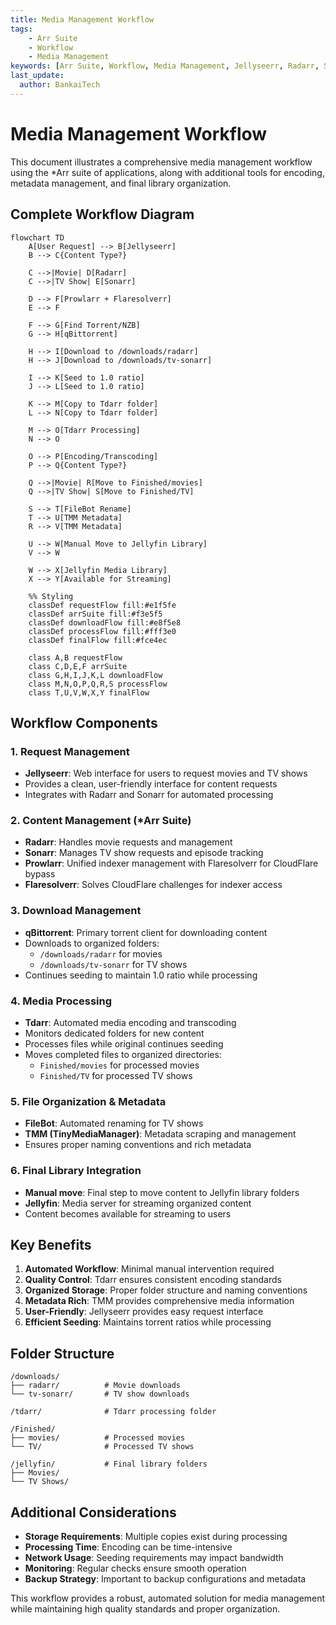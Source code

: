 ```yaml
---
title: Media Management Workflow
tags:
    - Arr Suite
    - Workflow
    - Media Management
keywords: [Arr Suite, Workflow, Media Management, Jellyseerr, Radarr, Sonarr, Prowlarr, qBittorrent, Tdarr, FileBot, TMM, Jellyfin]
last_update:
  author: BankaiTech
---
```


# Media Management Workflow

This document illustrates a comprehensive media management workflow using the *Arr suite of applications, along with additional tools for encoding, metadata management, and final library organization.

## Complete Workflow Diagram

```mermaid
flowchart TD
    A[User Request] --> B[Jellyseerr]
    B --> C{Content Type?}
    
    C -->|Movie| D[Radarr]
    C -->|TV Show| E[Sonarr]
    
    D --> F[Prowlarr + Flaresolverr]
    E --> F
    
    F --> G[Find Torrent/NZB]
    G --> H[qBittorrent]
    
    H --> I[Download to /downloads/radarr]
    H --> J[Download to /downloads/tv-sonarr]
    
    I --> K[Seed to 1.0 ratio]
    J --> L[Seed to 1.0 ratio]
    
    K --> M[Copy to Tdarr folder]
    L --> N[Copy to Tdarr folder]
    
    M --> O[Tdarr Processing]
    N --> O
    
    O --> P[Encoding/Transcoding]
    P --> Q{Content Type?}
    
    Q -->|Movie| R[Move to Finished/movies]
    Q -->|TV Show| S[Move to Finished/TV]
    
    S --> T[FileBot Rename]
    T --> U[TMM Metadata]
    R --> V[TMM Metadata]
    
    U --> W[Manual Move to Jellyfin Library]
    V --> W
    
    W --> X[Jellyfin Media Library]
    X --> Y[Available for Streaming]
    
    %% Styling
    classDef requestFlow fill:#e1f5fe
    classDef arrSuite fill:#f3e5f5
    classDef downloadFlow fill:#e8f5e8
    classDef processFlow fill:#fff3e0
    classDef finalFlow fill:#fce4ec
    
    class A,B requestFlow
    class C,D,E,F arrSuite
    class G,H,I,J,K,L downloadFlow
    class M,N,O,P,Q,R,S processFlow
    class T,U,V,W,X,Y finalFlow
```

## Workflow Components

### 1. Request Management
- **Jellyseerr**: Web interface for users to request movies and TV shows
- Provides a clean, user-friendly interface for content requests
- Integrates with Radarr and Sonarr for automated processing

### 2. Content Management (*Arr Suite)
- **Radarr**: Handles movie requests and management
- **Sonarr**: Manages TV show requests and episode tracking
- **Prowlarr**: Unified indexer management with Flaresolverr for CloudFlare bypass
- **Flaresolverr**: Solves CloudFlare challenges for indexer access

### 3. Download Management
- **qBittorrent**: Primary torrent client for downloading content
- Downloads to organized folders:
  - `/downloads/radarr` for movies
  - `/downloads/tv-sonarr` for TV shows
- Continues seeding to maintain 1.0 ratio while processing

### 4. Media Processing
- **Tdarr**: Automated media encoding and transcoding
- Monitors dedicated folders for new content
- Processes files while original continues seeding
- Moves completed files to organized directories:
  - `Finished/movies` for processed movies
  - `Finished/TV` for processed TV shows

### 5. File Organization & Metadata
- **FileBot**: Automated renaming for TV shows
- **TMM (TinyMediaManager)**: Metadata scraping and management
- Ensures proper naming conventions and rich metadata

### 6. Final Library Integration
- **Manual move**: Final step to move content to Jellyfin library folders
- **Jellyfin**: Media server for streaming organized content
- Content becomes available for streaming to users

## Key Benefits

1. **Automated Workflow**: Minimal manual intervention required
2. **Quality Control**: Tdarr ensures consistent encoding standards
3. **Organized Storage**: Proper folder structure and naming conventions
4. **Metadata Rich**: TMM provides comprehensive media information
5. **User-Friendly**: Jellyseerr provides easy request interface
6. **Efficient Seeding**: Maintains torrent ratios while processing

## Folder Structure

```
/downloads/
├── radarr/          # Movie downloads
└── tv-sonarr/       # TV show downloads

/tdarr/              # Tdarr processing folder

/Finished/
├── movies/          # Processed movies
└── TV/              # Processed TV shows

/jellyfin/           # Final library folders
├── Movies/
└── TV Shows/
```

## Additional Considerations

- **Storage Requirements**: Multiple copies exist during processing
- **Processing Time**: Encoding can be time-intensive
- **Network Usage**: Seeding requirements may impact bandwidth
- **Monitoring**: Regular checks ensure smooth operation
- **Backup Strategy**: Important to backup configurations and metadata

This workflow provides a robust, automated solution for media management while maintaining high quality standards and proper organization.

<BuyMeACoffeeButton />
